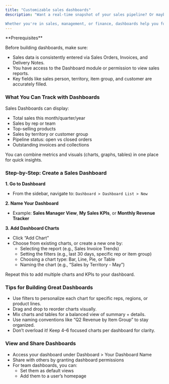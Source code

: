 ```yaml
---
title: "Customizable sales dashboards"
description: "Want a real-time snapshot of your sales pipeline? Or maybe you just want to track your team’s performance without digging through reports? With Customizable Sales Dashboards in CGIC App, you can create personalized, visual views of your sales data—all in one place.

Whether you're in sales, management, or finance, dashboards help you focus on what matters most."
---
```


<Info>
  **Prerequisites**

  Before building dashboards, make sure:

  - Sales data is consistently entered via Sales Orders, Invoices, and Delivery Notes.
  - You have access to the Dashboard module or permission to view sales reports.
  - Key fields like sales person, territory, item group, and customer are accurately filled.
</Info>

### What You Can Track with Dashboards

Sales Dashboards can display:

- Total sales this month/quarter/year
- Sales by rep or team
- Top-selling products
- Sales by territory or customer group
- Pipeline status: open vs closed orders
- Outstanding invoices and collections

You can combine metrics and visuals (charts, graphs, tables) in one place for quick insights.

### Step-by-Step: Create a Sales Dashboard

**1. Go to Dashboard**

- From the sidebar, navigate to: `Dashboard > Dashboard List > New`

**2. Name Your Dashboard**

- Example: **Sales Manager View**, **My Sales KPIs**, or **Monthly Revenue Tracker**

**3. Add Dashboard Charts**

- Click “Add Chart”
- Choose from existing charts, or create a new one by:
  - Selecting the report (e.g., Sales Invoice Trends)
  - Setting the filters (e.g., last 30 days, specific rep or item group)
  - Choosing a chart type: Bar, Line, Pie, or Table
  - Naming the chart (e.g., “Sales by Territory - May”)

Repeat this to add multiple charts and KPIs to your dashboard.

### Tips for Building Great Dashboards

- Use filters to personalize each chart for specific reps, regions, or product lines.
- Drag and drop to reorder charts visually.
- Mix charts and tables for a balanced view of summary \+ details.
- Use naming conventions like “Q2 Revenue by Item Group” to stay organized.
- Don’t overload it\! Keep 4–6 focused charts per dashboard for clarity.

### View and Share Dashboards

- Access your dashboard under Dashboard \> Your Dashboard Name
- Share with others by granting dashboard permissions
- For team dashboards, you can:
  - Set them as default views
  - Add them to a user’s homepage